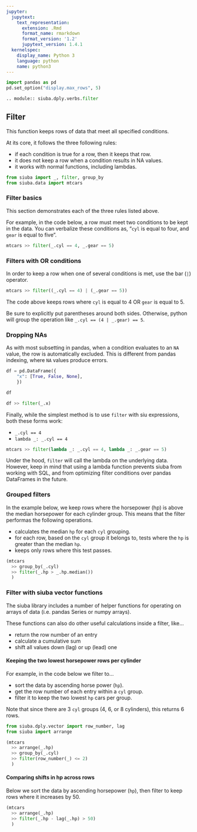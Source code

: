 ```yaml
---
jupyter:
  jupytext:
    text_representation:
      extension: .Rmd
      format_name: rmarkdown
      format_version: '1.2'
      jupytext_version: 1.4.1
  kernelspec:
    display_name: Python 3
    language: python
    name: python3
---
```


```python
import pandas as pd
pd.set_option("display.max_rows", 5)
```

```python
.. module:: siuba.dply.verbs.filter
```

## Filter

This function keeps rows of data that meet all specified conditions.

At its core, it follows the three following rules:

* if each condition is true for a row, then it keeps that row.
* it does not keep a row when a condition results in NA values.
* it works with normal functions, including lambdas.



```python
from siuba import _, filter, group_by
from siuba.data import mtcars
```

### Filter basics


This section demonstrates each of the three rules listed above.

For example, in the code below, a row must meet two conditions to be kept in the data. You can verbalize these conditions as, "`cyl` is equal to four, and `gear` is equal to five".

```python
mtcars >> filter(_.cyl == 4, _.gear == 5)
```

### Filters with OR conditions

In order to keep a row when one of several conditions is met, use the bar (`|`) operator.

```python
mtcars >> filter((_.cyl == 4) | (_.gear == 5))
```

The code above keeps rows where `cyl` is equal to 4 OR `gear` is equal to 5.

Be sure to explicitly put parentheses around both sides.
Otherwise, python will group the operation like `_.cyl == (4 | _.gear) == 5`.

### Dropping NAs

As with most subsetting in pandas, when a condition evaluates to an `NA` value, the row is automatically excluded. This is different from pandas indexing, where `NA` values produce errors.

```python
df = pd.DataFrame({
    "x": [True, False, None],
    })

df
```

```python
df >> filter(_.x)
```

Finally, while the simplest method is to use `filter` with siu expressions, both these forms work:

* `_.cyl == 4`
* `lambda _: _.cyl == 4`


```python
mtcars >> filter(lambda _: _.cyl == 4, lambda _: _.gear == 5)
```

Under the hood, `filter` will call the lambda on the underlying data. However, keep in mind that using a lambda function prevents siuba from working with SQL, and from optimizing filter conditions over pandas DataFrames in the future.


### Grouped filters


In the example below, we keep rows where the horsepower (hp) is above the median horsepower for each cylinder group. This means that the filter performas the following operations.

* calculates the median `hp` for each `cyl` grouping.
* for each row, based on the `cyl` group it belongs to, tests where the `hp` is greater than the median `hp`.
* keeps only rows where this test passes.

```python
(mtcars
  >> group_by(_.cyl)
  >> filter(_.hp > _.hp.median())
  )
```

### Filter with siuba vector functions


The siuba library includes a number of helper functions for operating on arrays of data (i.e. pandas Series or numpy arrays).

These functions can also do other useful calculations inside a filter, like...

* return the row number of an entry
* calculate a cumulative sum
* shift all values down (lag) or up (lead) one


#### Keeping the two lowest horsepower rows per cylinder

For example, in the code below we filter to...

* sort the data by ascending horse power (`hp`).
* get the row number of each entry within a `cyl` group.
* filter it to keep the two lowest `hp` cars per group.

Note that since there are 3 `cyl` groups (4, 6, or 8 cylinders), this returns 6 rows.

```python
from siuba.dply.vector import row_number, lag
from siuba import arrange

(mtcars
  >> arrange(_.hp)
  >> group_by(_.cyl)
  >> filter(row_number(_) <= 2)
  )
```

#### Comparing shifts in hp across rows

Below we sort the data by ascending horsepower (`hp`), then filter to keep rows where it increases by 50.

```python
(mtcars
  >> arrange(_.hp)
  >> filter(_.hp - lag(_.hp) > 50)
  )
```
